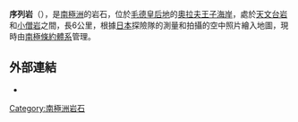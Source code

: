 {{coord|68|24|S|41|47|E|display=title}}

'''序列岩'''（{{lang-en|Narabi Rocks}}），是[[南極洲|南極洲]]的岩石，位於[[毛德皇后地|毛德皇后地]]的[[奧拉夫王子海岸|奧拉夫王子海岸]]，處於[[天文台岩|天文台岩]]和[[小僧岩|小僧岩]]之間，長6公里，根據[[日本|日本]]探險隊的測量和拍攝的空中照片繪入地圖，現時由[[南極條約體系|南極條約體系]]管理。

==外部連結==
* {{usgs-gazetteer}}

{{Antarctica-geo-stub}}
[[Category:南極洲岩石|Category:南極洲岩石]]